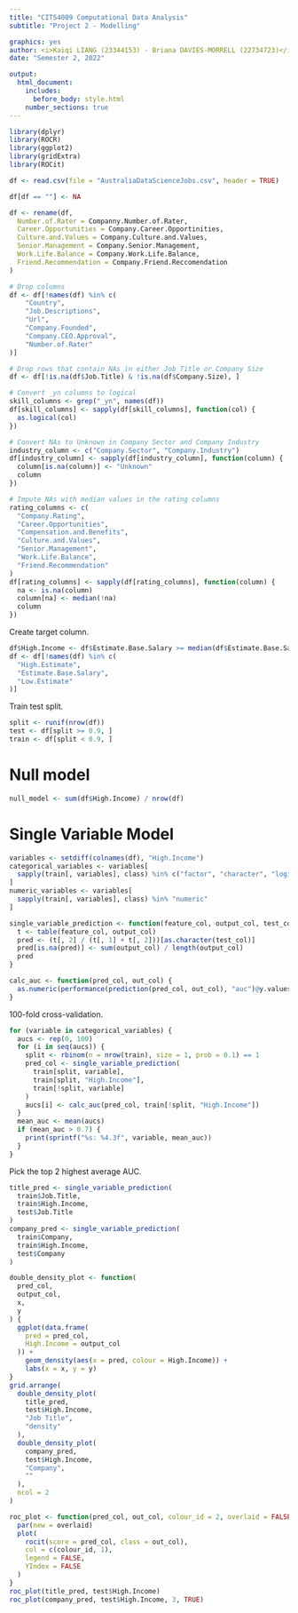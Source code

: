 ```yaml
---
title: "CITS4009 Computational Data Analysis"
subtitle: "Project 2 - Modelling"

graphics: yes
author: <i>Kaiqi LIANG (23344153) - Briana DAVIES-MORRELL (22734723)</i>
date: "Semester 2, 2022"

output:
  html_document:
    includes:
      before_body: style.html
    number_sections: true
---
```


```r
library(dplyr)
library(ROCR)
library(ggplot2)
library(gridExtra)
library(ROCit)

df <- read.csv(file = "AustraliaDataScienceJobs.csv", header = TRUE)
```

```r
df[df == ""] <- NA

df <- rename(df,
  Number.of.Rater = Companny.Number.of.Rater,
  Career.Opportunities = Company.Career.Opportinities,
  Culture.and.Values = Company.Culture.and.Values,
  Senior.Management = Company.Senior.Management,
  Work.Life.Balance = Company.Work.Life.Balance,
  Friend.Recommendation = Company.Friend.Reccomendation
)

# Drop columns
df <- df[!names(df) %in% c(
    "Country",
    "Job.Descriptions",
    "Url",
    "Company.Founded",
    "Company.CEO.Approval",
    "Number.of.Rater"
)]

# Drop rows that contain NAs in either Job Title or Company Size
df <- df[!is.na(df$Job.Title) & !is.na(df$Company.Size), ]

# Convert _yn columns to logical
skill_columns <- grep("_yn", names(df))
df[skill_columns] <- sapply(df[skill_columns], function(col) {
  as.logical(col)
})

# Convert NAs to Unknown in Company Sector and Company Industry
industry_column <- c("Company.Sector", "Company.Industry")
df[industry_column] <- sapply(df[industry_column], function(column) {
  column[is.na(column)] <- "Unknown"
  column
})

# Impute NAs with median values in the rating columns
rating_columns <- c(
  "Company.Rating",
  "Career.Opportunities",
  "Compensation.and.Benefits",
  "Culture.and.Values",
  "Senior.Management",
  "Work.Life.Balance",
  "Friend.Recommendation"
)
df[rating_columns] <- sapply(df[rating_columns], function(column) {
  na <- is.na(column)
  column[na] <- median(!na)
  column
})
```

Create target column.

```r
df$High.Income <- df$Estimate.Base.Salary >= median(df$Estimate.Base.Salary)
df <- df[!names(df) %in% c(
  "High.Estimate",
  "Estimate.Base.Salary",
  "Low.Estimate"
)]
```

Train test split.

```r
split <- runif(nrow(df))
test <- df[split >= 0.9, ]
train <- df[split < 0.9, ]
```

# Null model
```r
null_model <- sum(df$High.Income) / nrow(df)
```

# Single Variable Model
```r
variables <- setdiff(colnames(df), "High.Income")
categorical_variables <- variables[
  sapply(train[, variables], class) %in% c("factor", "character", "logical")
]
numeric_variables <- variables[
  sapply(train[, variables], class) %in% "numeric"
]
```

```r
single_variable_prediction <- function(feature_col, output_col, test_col) {
  t <- table(feature_col, output_col)
  pred <- (t[, 2] / (t[, 1] + t[, 2]))[as.character(test_col)]
  pred[is.na(pred)] <- sum(output_col) / length(output_col)
  pred
}
```

```r
calc_auc <- function(pred_col, out_col) {
  as.numeric(performance(prediction(pred_col, out_col), "auc")@y.values)
}
```

100-fold cross-validation.

```r
for (variable in categorical_variables) {
  aucs <- rep(0, 100)
  for (i in seq(aucs)) {
    split <- rbinom(n = nrow(train), size = 1, prob = 0.1) == 1
    pred_col <- single_variable_prediction(
      train[split, variable],
      train[split, "High.Income"],
      train[!split, variable]
    )
    aucs[i] <- calc_auc(pred_col, train[!split, "High.Income"])
  }
  mean_auc <- mean(aucs)
  if (mean_auc > 0.7) {
    print(sprintf("%s: %4.3f", variable, mean_auc))
  }
}
```

Pick the top 2 highest average AUC.

```r
title_pred <- single_variable_prediction(
  train$Job.Title,
  train$High.Income,
  test$Job.Title
)
company_pred <- single_variable_prediction(
  train$Company,
  train$High.Income,
  test$Company
)
```

```r
double_density_plot <- function(
  pred_col,
  output_col,
  x,
  y
) {
  ggplot(data.frame(
    pred = pred_col,
    High.Income = output_col
  )) +
    geom_density(aes(x = pred, colour = High.Income)) +
    labs(x = x, y = y)
}
grid.arrange(
  double_density_plot(
    title_pred,
    test$High.Income,
    "Job Title",
    "density"
  ),
  double_density_plot(
    company_pred,
    test$High.Income,
    "Company",
    ""
  ),
  ncol = 2
)
```

```r
roc_plot <- function(pred_col, out_col, colour_id = 2, overlaid = FALSE) {
  par(new = overlaid)
  plot(
    rocit(score = pred_col, class = out_col),
    col = c(colour_id, 1),
    legend = FALSE,
    YIndex = FALSE
  )
}
roc_plot(title_pred, test$High.Income)
roc_plot(company_pred, test$High.Income, 3, TRUE)
```
